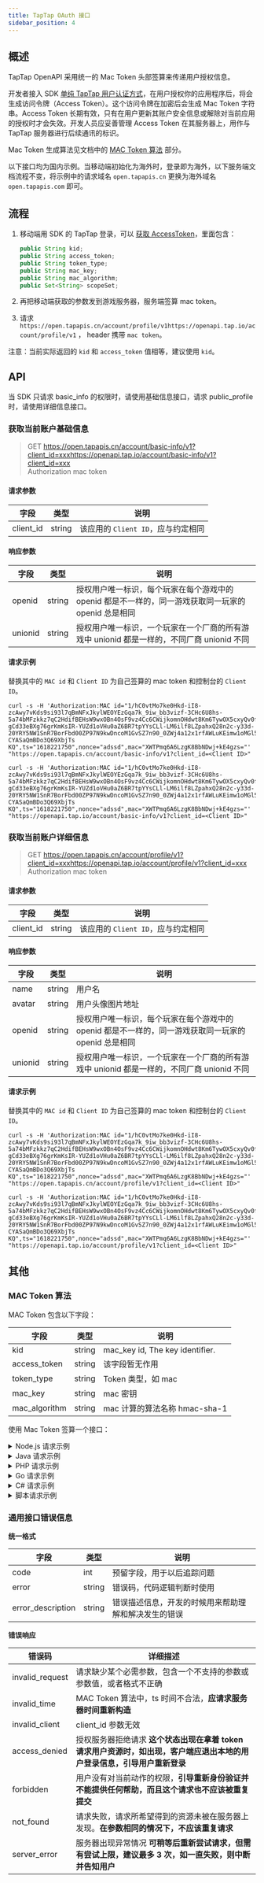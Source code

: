 ```yaml
---
title: TapTap OAuth 接口
sidebar_position: 4
---
```



## 概述

TapTap OpenAPI 采用统一的 Mac Token 头部签算来传递用户授权信息。

开发者接入 SDK [单纯 TapTap 用户认证方式](/v3/sdk/taptap-login/guide/tap-login/)，在用户授权你的应用程序后，将会生成访问令牌（Access Token）。这个访问令牌在加密后会生成 Mac Token 字符串。Access Token 长期有效，只有在用户更新其账户安全信息或解除对当前应用的授权时才会失效。开发人员应妥善管理 Access Token 在其服务器上，用作与 TapTap 服务器进行后续通讯的标识。

Mac Token 生成算法见文档中的 [MAC Token 算法](#mac-token-算法) 部分。

<Conditional region='cn'>

以下接口均为国内示例。当移动端初始化为海外时，登录即为海外，以下服务端文档流程不变，将示例中的请求域名 `open.tapapis.cn` 更换为海外域名 `open.tapapis.com` 即可。

</Conditional>

## 流程

1. 移动端用 SDK 的 TapTap 登录，可以 [获取 AccessToken](/v3/sdk/taptap-login/guide/tap-login/#检查登录状态和用户信息)，里面包含：

    ```java
    public String kid;
    public String access_token;
    public String token_type;
    public String mac_key;
    public String mac_algorithm;
    public Set<String> scopeSet;
    ```

2. 再把移动端获取的参数发到游戏服务器，服务端签算 mac token。
3. 请求 <Conditional region='cn'>`https://open.tapapis.cn/account/profile/v1`</Conditional><Conditional region='global'>`https://openapi.tap.io/account/profile/v1`</Conditional> ， header 携带 `mac token`。

注意：当前实际返回的 `kid` 和 `access_token` 值相等，建议使用 `kid`。

## API
当 SDK 只请求 basic_info 的权限时，请使用基础信息接口，请求 public_profile 时，请使用详细信息接口。

### 获取当前账户基础信息

>  <Red> GET </Red> <Conditional region='cn'>https://open.tapapis.cn/account/basic-info/v1?client_id=xxx</Conditional><Conditional region='global'>https://openapi.tap.io/account/basic-info/v1?client_id=xxx</Conditional> <br/><Blue> Authorization </Blue> mac token

#### 请求参数

| 字段      | 类型   | 说明   |
| --------- | ------ | ------ |
| client_id | string | 该应用的 `Client ID`，应与约定相同 |

#### 响应参数

字段             | 类型           | 说明
--------------- | ------------- | ------------
openid          | string        | 授权用户唯一标识，每个玩家在每个游戏中的 openid 都是不一样的，同一游戏获取同一玩家的 openid 总是相同
unionid         | string        | 授权用户唯一标识，一个玩家在一个厂商的所有游戏中 unionid 都是一样的，不同厂商 unionid 不同

#### 请求示例

替换其中的 `MAC id` 和 `Client ID` 为自己签算的 mac token 和控制台的 `Client ID`。

<Conditional region='cn'>

```
curl -s -H 'Authorization:MAC id="1/hC0vtMo7ke0Hkd-iI8-zcAwy7vKds9si93l7qBmNFxJkylWEOYEzGqa7k_9iw_bb3vizf-3CHc6U8hs-5a74bMFzkkz7qC2HdifBEHsW9wxOBn4OsF9vz4Cc6CWijkomnOHdwt8Km6TywOX5cxyQv0fnQQ9fEHbptkIJa
gCd33eBXg76grKmKsIR-YUZd1oVHu0aZ6BR7tpYYsCLl-LM6ilf8LZpahxQ28n2c-y33d-20YRY5NW1SnR7BorFbd00ZP97N9kwDncoM1GvSZ7n90_0ZWj4a12x1rfAWLuKEimw1oMGl574L0wE5mGoshPa-CYASaQmBDo3Q69XbjTs
KQ",ts="1618221750",nonce="adssd",mac="XWTPmq6A6LzgK8BbNDwj+kE4gzs="' "https://open.tapapis.cn/account/basic-info/v1?client_id=<Client ID>"
```

</Conditional>

<Conditional region='global'>

```
curl -s -H 'Authorization:MAC id="1/hC0vtMo7ke0Hkd-iI8-zcAwy7vKds9si93l7qBmNFxJkylWEOYEzGqa7k_9iw_bb3vizf-3CHc6U8hs-5a74bMFzkkz7qC2HdifBEHsW9wxOBn4OsF9vz4Cc6CWijkomnOHdwt8Km6TywOX5cxyQv0fnQQ9fEHbptkIJa
gCd33eBXg76grKmKsIR-YUZd1oVHu0aZ6BR7tpYYsCLl-LM6ilf8LZpahxQ28n2c-y33d-20YRY5NW1SnR7BorFbd00ZP97N9kwDncoM1GvSZ7n90_0ZWj4a12x1rfAWLuKEimw1oMGl574L0wE5mGoshPa-CYASaQmBDo3Q69XbjTs
KQ",ts="1618221750",nonce="adssd",mac="XWTPmq6A6LzgK8BbNDwj+kE4gzs="' "https://openapi.tap.io/account/basic-info/v1?client_id=<Client ID>"
```

</Conditional>


### 获取当前账户详细信息



>  <Red> GET </Red> <Conditional region='cn'>https://open.tapapis.cn/account/profile/v1?client_id=xxx</Conditional><Conditional region='global'>https://openapi.tap.io/account/profile/v1?client_id=xxx</Conditional> <br/><Blue> Authorization </Blue> mac token


#### 请求参数

| 字段      | 类型   | 说明   |
| --------- | ------ | ------ |
| client_id | string | 该应用的 `Client ID`，应与约定相同 |

#### 响应参数

字段             | 类型           | 说明
--------------- | ------------- | ------------
name            | string        | 用户名
avatar          | string        | 用户头像图片地址
openid          | string        | 授权用户唯一标识，每个玩家在每个游戏中的 openid 都是不一样的，同一游戏获取同一玩家的 openid 总是相同
unionid         | string        | 授权用户唯一标识，一个玩家在一个厂商的所有游戏中 unionid 都是一样的，不同厂商 unionid 不同

#### 请求示例

替换其中的 `MAC id` 和 `Client ID` 为自己签算的 mac token 和控制台的 `Client ID`。

<Conditional region='cn'>

```
curl -s -H 'Authorization:MAC id="1/hC0vtMo7ke0Hkd-iI8-zcAwy7vKds9si93l7qBmNFxJkylWEOYEzGqa7k_9iw_bb3vizf-3CHc6U8hs-5a74bMFzkkz7qC2HdifBEHsW9wxOBn4OsF9vz4Cc6CWijkomnOHdwt8Km6TywOX5cxyQv0fnQQ9fEHbptkIJa
gCd33eBXg76grKmKsIR-YUZd1oVHu0aZ6BR7tpYYsCLl-LM6ilf8LZpahxQ28n2c-y33d-20YRY5NW1SnR7BorFbd00ZP97N9kwDncoM1GvSZ7n90_0ZWj4a12x1rfAWLuKEimw1oMGl574L0wE5mGoshPa-CYASaQmBDo3Q69XbjTs
KQ",ts="1618221750",nonce="adssd",mac="XWTPmq6A6LzgK8BbNDwj+kE4gzs="' "https://open.tapapis.cn/account/profile/v1?client_id=<Client ID>"
```

</Conditional>

<Conditional region='global'>

```
curl -s -H 'Authorization:MAC id="1/hC0vtMo7ke0Hkd-iI8-zcAwy7vKds9si93l7qBmNFxJkylWEOYEzGqa7k_9iw_bb3vizf-3CHc6U8hs-5a74bMFzkkz7qC2HdifBEHsW9wxOBn4OsF9vz4Cc6CWijkomnOHdwt8Km6TywOX5cxyQv0fnQQ9fEHbptkIJa
gCd33eBXg76grKmKsIR-YUZd1oVHu0aZ6BR7tpYYsCLl-LM6ilf8LZpahxQ28n2c-y33d-20YRY5NW1SnR7BorFbd00ZP97N9kwDncoM1GvSZ7n90_0ZWj4a12x1rfAWLuKEimw1oMGl574L0wE5mGoshPa-CYASaQmBDo3Q69XbjTs
KQ",ts="1618221750",nonce="adssd",mac="XWTPmq6A6LzgK8BbNDwj+kE4gzs="' "https://openapi.tap.io/account/profile/v1?client_id=<Client ID>"
```

</Conditional>

## 其他

### MAC Token 算法

MAC Token 包含以下字段：

| 字段          | 类型   | 说明                            |
| ------------- | ------ | ------------------------------- |
| kid           | string | mac_key id, The key identifier. |
| access_token  | string | 该字段暂无作用                    |
| token_type    | string | Token 类型，如 mac               |
| mac_key       | string | mac 密钥                         |
| mac_algorithm | string | mac 计算的算法名称 hmac-sha-1      |

使用 Mac Token 签算一个接口：


<details>
<summary>Node.js 请求示例</summary>

<Conditional region='cn'>

```javascript
const http = require('http');
const https = require('https');
const crypto = require('crypto');

function getAuthorization(requestUrl, method, keyId, macKey) {
    const url = new URL(requestUrl);
    const time = Math.floor(Date.now() / 1000).toString().padStart(10, '0');
    const randomStr = getRandomString(16);
    const host = url.hostname;
    const uri = url.pathname + url.search;
    const port = url.port || (url.protocol === 'https:' ? '443' : '80');
    const other = '';
    const sign = signData(mergeData(time, randomStr, method, uri, host, port, other), macKey);

    return `MAC id="${keyId}", ts="${time}", nonce="${randomStr}", mac="${sign}"`;
}

function getRandomString(length) {
    return crypto.randomBytes(length).toString('base64');
}

function mergeData(time, randomCode, httpType, uri, domain, port, other) {
    let prefix =
        `${time}\n${randomCode}\n${httpType}\n${uri}\n${domain}\n${port}\n`;

    if (!other) {
        prefix += '\n';
    } else {
        prefix += `${other}\n`;
    }

    return prefix;
}

function signData(signatureBaseString, key) {
    const hmac = crypto.createHmac('sha1', key);
    hmac.update(signatureBaseString);
    return hmac.digest('base64');
}

const client_id = "hskc**********kklm";
const keyId = "1/VLDoiGUhNCIpUq827L**************zAJ-i8hT_w9vuPtPgdaPkWDv6K4eVe_yZnKz************EYep-T4ki5w3kyYACVnM61JJqDEKfpNnHoTZU********************iUArkgPsWEwOpZGxva7FnqbTwmpLT0a28UtiR5gyr4XXutbnE5tb4A-iSqRpqqtgABXBZd34U5Th3iJ1C666iYQFvuQL9uC-Zv7-xKCNjyPonBqU4ZWZnKLFf2mzprU5vJCA8q5by1SZxY63kZBQieHYxFjyOCQdJ-25gDlxiqDbNq08kmSdY6TB1qtQ68V37L6a8nIzyVHooX9uc2Yw";
const macKey = 'VPDalRmxtBqi******************tH937GNKIvj3';
const requestUrl = 'https://open.tapapis.cn/account/profile/v1?client_id='+ client_id ;
const method = 'GET';


const authorization = getAuthorization(requestUrl, method, keyId, macKey);
console.log(authorization);

const options = new URL(requestUrl);
const client = options.protocol === 'https:' ? https : http;

const req = client.request({
    hostname: options.hostname,
    port: options.port,
    path: options.pathname + options.search,
    method: 'GET',
    headers: {
        'Authorization': authorization
    }
}, (res) => {
    let data = '';

    res.on('data', (chunk) => {
        data += chunk;
    });

    res.on('end', () => {
        console.log(data);
    });
});

req.end();


```

</Conditional>

<Conditional region='global'>

```javascript
const http = require('http');
const https = require('https');
const crypto = require('crypto');

function getAuthorization(requestUrl, method, keyId, macKey) {
    const url = new URL(requestUrl);
    const time = Math.floor(Date.now() / 1000).toString().padStart(10, '0');
    const randomStr = getRandomString(16);
    const host = url.hostname;
    const uri = url.pathname + url.search;
    const port = url.port || (url.protocol === 'https:' ? '443' : '80');
    const other = '';
    const sign = signData(mergeData(time, randomStr, method, uri, host, port, other), macKey);

    return `MAC id="${keyId}", ts="${time}", nonce="${randomStr}", mac="${sign}"`;
}

function getRandomString(length) {
    return crypto.randomBytes(length).toString('base64');
}

function mergeData(time, randomCode, httpType, uri, domain, port, other) {
    let prefix =
        `${time}\n${randomCode}\n${httpType}\n${uri}\n${domain}\n${port}\n`;

    if (!other) {
        prefix += '\n';
    } else {
        prefix += `${other}\n`;
    }

    return prefix;
}

function signData(signatureBaseString, key) {
    const hmac = crypto.createHmac('sha1', key);
    hmac.update(signatureBaseString);
    return hmac.digest('base64');
}

const client_id = "5enu******wfy";
const keyId = "1/JFZi8****IiumsGZI31iJH1q*****UKZ-eKA";
const macKey = 'LMbNcKox*******kfmk7oWXbuRz';
const requestUrl = 'https://openapi.tap.io/account/profile/v1?client_id='+ client_id ;
const method = 'GET';                    

const authorization = getAuthorization(requestUrl, method, keyId, macKey);
console.log(authorization);

const options = new URL(requestUrl);
const client = options.protocol === 'https:' ? https : http;

const req = client.request({
    hostname: options.hostname,
    port: options.port,
    path: options.pathname + options.search,
    method: 'GET',
    headers: {
        'Authorization': authorization
    }
}, (res) => {
    let data = '';

    res.on('data', (chunk) => {
        data += chunk;
    });

    res.on('end', () => {
        console.log(data);
    });
});

req.end();


```

</Conditional>

</details>


<details>
<summary>Java 请求示例</summary>

<Conditional region='cn'>

```java
package com.taptap;
import java.io.BufferedReader;
import java.io.IOException;
import java.io.InputStreamReader;
import java.net.HttpURLConnection;
import java.net.MalformedURLException;
import java.net.URL;
import java.nio.charset.StandardCharsets;
import java.security.InvalidKeyException;
import java.security.NoSuchAlgorithmException;
import java.security.SecureRandom;
import java.util.*;
import javax.crypto.Mac;
import javax.crypto.spec.SecretKeySpec;
public class Authorization {
    public static void main(String[] args) throws IOException {
        String client_id = "0RiAlMny7jiz086FaU";
        String kid = "1/hC0vtMo7ke0Hkd-iI8-zcAwy7vKds9si93l7qBmNFxJkylWEOYEzGqa7k_9iw_bb3vizf-3CHc6U8hs-5a74bMFzkkz7qC2HdifBEHsW9wxOBn4OsF9vz4Cc6CWijkomnOHdwt8Km6TywOX5cxyQv0fnQQ9fEHbptkIJagCd33eBXg76grKmKsIR-YUZd1oVHu0aZ6BR7tpYYsCLl-LM6ilf8LZpahxQ28n2c-y33d-20YRY5NW1SnR7BorFbd00ZP97N9kwDncoM1GvSZ7n90_0ZWj4a12x1rfAWLuKEimw1oMGl574L0wE5mGoshPa-CYASaQmBDo3Q69XbjTsKQ"; // kid
        String mac_key = "mSUQNYUGRBPXyRyW"; // mac_key
        String method = "GET";
        String request_url = "https://open.tapapis.cn/account/profile/v1?client_id=" + client_id; //
        String authorization = getAuthorization(request_url, method, kid, mac_key);
        System.out.println(authorization);
        URL url = new URL(request_url);
        HttpURLConnection conn = (HttpURLConnection) url.openConnection();
        // Http
        conn.setRequestProperty("Authorization", authorization);
        conn.setRequestMethod("GET");
        BufferedReader rd = new BufferedReader(new InputStreamReader(conn.getInputStream()));
        String line;
        StringBuilder result = new StringBuilder();
        while ((line = rd.readLine()) != null) {
            result.append(line);
        }
        rd.close();
        System.out.println(result.toString());
    }
    /**
     * @param request_url
     * @param method "GET" or "POST"
     * @param key_id key id by OAuth 2.0
     * @param mac_key mac key by OAuth 2.0
     * @return authorization string
     */
    public static String getAuthorization(String request_url, String method, String key_id, String
            mac_key) {
        try {
            URL url = new URL(request_url);
            String time = String.format(Locale.US, "%010d", System.currentTimeMillis() / 1000);
            String randomStr = getRandomString(16);
            String host = url.getHost();
            String uri = request_url.substring(request_url.lastIndexOf(host) + host.length());
            String port = "80";
            if (request_url.startsWith("https")) {
                port = "443";
            }
            String other = "";
            String sign = sign(mergeSign(time, randomStr, method, uri, host, port, other), mac_key);
            return "MAC " + getAuthorizationParam("id", key_id) + "," + getAuthorizationParam("ts", time)
                    + "," + getAuthorizationParam("nonce", randomStr) + "," + getAuthorizationParam("mac",
                    sign);
        } catch (MalformedURLException e) {
            e.printStackTrace();
        }
        return null;
    }
    private static String getRandomString(int length) {
        byte[] bytes = new byte[length];
        new SecureRandom().nextBytes(bytes);
        String base64String = Base64.getEncoder().encodeToString(bytes);
        return base64String;
    }
    private static String mergeSign(String time, String randomCode, String httpType, String uri,
                                    String domain, String port, String other) {
        if (time.isEmpty() || randomCode.isEmpty() || httpType.isEmpty() || domain.isEmpty() || port.isEmpty())
        {
            return null;
        }
        String prefix =
                time + "\n" + randomCode + "\n" + httpType + "\n" + uri + "\n" + domain + "\n" + port
                        + "\n";
        if (other.isEmpty()) {
            prefix += "\n";
        } else {
            prefix += (other + "\n");
        }
        return prefix;
    }
    private static String sign(String signatureBaseString, String key) {
        try {
            SecretKeySpec signingKey = new SecretKeySpec(key.getBytes(), "HmacSHA1");
            Mac mac = Mac.getInstance("HmacSHA1");
            mac.init(signingKey);
            byte[] text = signatureBaseString.getBytes(StandardCharsets.UTF_8);
            byte[] signatureBytes = mac.doFinal(text);
            signatureBytes = Base64.getEncoder().encode(signatureBytes);
            return new String(signatureBytes, StandardCharsets.UTF_8);
        } catch (NoSuchAlgorithmException | InvalidKeyException e) {
            throw new IllegalStateException(e);
        }
    }
    private static String getAuthorizationParam(String key, String value) {
        if (key.isEmpty() || value.isEmpty()) {
            return null;
        }
        return key + "=" + "\"" + value + "\"";
    }
}
```

</Conditional>

<Conditional region='global'>

```java
package com.taptap;
import java.io.BufferedReader;
import java.io.IOException;
import java.io.InputStreamReader;
import java.net.HttpURLConnection;
import java.net.MalformedURLException;
import java.net.URL;
import java.nio.charset.StandardCharsets;
import java.security.InvalidKeyException;
import java.security.NoSuchAlgorithmException;
import java.security.SecureRandom;
import java.util.*;
import javax.crypto.Mac;
import javax.crypto.spec.SecretKeySpec;
public class Authorization {
    public static void main(String[] args) throws IOException {
        String client_id = "0RiAlMny7jiz086FaU";
        String kid = "1/hC0vtMo7ke0Hkd-iI8-zcAwy7vKds9si93l7qBmNFxJkylWEOYEzGqa7k_9iw_bb3vizf-3CHc6U8hs-5a74bMFzkkz7qC2HdifBEHsW9wxOBn4OsF9vz4Cc6CWijkomnOHdwt8Km6TywOX5cxyQv0fnQQ9fEHbptkIJagCd33eBXg76grKmKsIR-YUZd1oVHu0aZ6BR7tpYYsCLl-LM6ilf8LZpahxQ28n2c-y33d-20YRY5NW1SnR7BorFbd00ZP97N9kwDncoM1GvSZ7n90_0ZWj4a12x1rfAWLuKEimw1oMGl574L0wE5mGoshPa-CYASaQmBDo3Q69XbjTsKQ"; // kid
        String mac_key = "mSUQNYUGRBPXyRyW"; // mac_key
        String method = "GET";
        String request_url = "https://openapi.tap.io/account/profile/v1?client_id=" + client_id; //
        String authorization = getAuthorization(request_url, method, kid, mac_key);
        System.out.println(authorization);
        URL url = new URL(request_url);
        HttpURLConnection conn = (HttpURLConnection) url.openConnection();
        // Http
        conn.setRequestProperty("Authorization", authorization);
        conn.setRequestMethod("GET");
        BufferedReader rd = new BufferedReader(new InputStreamReader(conn.getInputStream()));
        String line;
        StringBuilder result = new StringBuilder();
        while ((line = rd.readLine()) != null) {
            result.append(line);
        }
        rd.close();
        System.out.println(result.toString());
    }
    /**
     * @param request_url
     * @param method "GET" or "POST"
     * @param key_id key id by OAuth 2.0
     * @param mac_key mac key by OAuth 2.0
     * @return authorization string
     */
    public static String getAuthorization(String request_url, String method, String key_id, String
            mac_key) {
        try {
            URL url = new URL(request_url);
            String time = String.format(Locale.US, "%010d", System.currentTimeMillis() / 1000);
            String randomStr = getRandomString(16);
            String host = url.getHost();
            String uri = request_url.substring(request_url.lastIndexOf(host) + host.length());
            String port = "80";
            if (request_url.startsWith("https")) {
                port = "443";
            }
            String other = "";
            String sign = sign(mergeSign(time, randomStr, method, uri, host, port, other), mac_key);
            return "MAC " + getAuthorizationParam("id", key_id) + "," + getAuthorizationParam("ts", time)
                    + "," + getAuthorizationParam("nonce", randomStr) + "," + getAuthorizationParam("mac",
                    sign);
        } catch (MalformedURLException e) {
            e.printStackTrace();
        }
        return null;
    }
    private static String getRandomString(int length) {
        byte[] bytes = new byte[length];
        new SecureRandom().nextBytes(bytes);
        String base64String = Base64.getEncoder().encodeToString(bytes);
        return base64String;
    }
    private static String mergeSign(String time, String randomCode, String httpType, String uri,
                                    String domain, String port, String other) {
        if (time.isEmpty() || randomCode.isEmpty() || httpType.isEmpty() || domain.isEmpty() || port.isEmpty())
        {
            return null;
        }
        String prefix =
                time + "\n" + randomCode + "\n" + httpType + "\n" + uri + "\n" + domain + "\n" + port
                        + "\n";
        if (other.isEmpty()) {
            prefix += "\n";
        } else {
            prefix += (other + "\n");
        }
        return prefix;
    }
    private static String sign(String signatureBaseString, String key) {
        try {
            SecretKeySpec signingKey = new SecretKeySpec(key.getBytes(), "HmacSHA1");
            Mac mac = Mac.getInstance("HmacSHA1");
            mac.init(signingKey);
            byte[] text = signatureBaseString.getBytes(StandardCharsets.UTF_8);
            byte[] signatureBytes = mac.doFinal(text);
            signatureBytes = Base64.getEncoder().encode(signatureBytes);
            return new String(signatureBytes, StandardCharsets.UTF_8);
        } catch (NoSuchAlgorithmException | InvalidKeyException e) {
            throw new IllegalStateException(e);
        }
    }
    private static String getAuthorizationParam(String key, String value) {
        if (key.isEmpty() || value.isEmpty()) {
            return null;
        }
        return key + "=" + "\"" + value + "\"";
    }
}
```

</Conditional>

</details>

<details>

<summary>PHP 请求示例</summary>
```php
<?php
/**
 * 以下是配置项：请按实际情况替换参数后进行授权请求。
 */
$client_id = "请替换为控制台的 Client ID";
$kid = "请替换为客户端 SDK 授权成功后，MAC Token 中 kid 的值";
$mac_key = "请替换为客户端 SDK 授权成功后，MAC Token 中 mac_key 的值";

/**
 * 获取当前账户详细信息的接口。
 * 如果需要获取账户基础信息，请替换为以下 URL:
 * https://openapi.tap.io/account/basic-info/v1
 */
$url = "https://openapi.tap.io/account/profile/v1";

/**
 * 主程序逻辑
 */
// 步骤 1：设置 $method、$request_url
$method = "GET";
$request_url = $url . "?client_id=" . urlencode($client_id);

// 步骤 2：生成时间戳和随机数
$ts = time(); // 秒级当前时间戳
$nonce = randomString(5); // 随机数，至少5位

// 步骤 3：创建待签名字符串并生成签名
$signing_string = createSigningString($request_url, $ts, $nonce, $method);
$mac = sign($signing_string, $mac_key);

// 步骤 4：生成 Authorization 头部信息
$auth = sprintf('MAC id="%s",ts="%s",nonce="%s",mac="%s"', $kid, $ts, $nonce, $mac);
echo "Authorization: " . $auth . PHP_EOL . PHP_EOL;

// 步骤 5：执行 HTTP 请求并输出结果
$headers = array("Authorization: " . $auth);
$response = executeCurlRequest($request_url, $headers, $method);

echo "HTTP Status Code: " . $response['http_code'] . PHP_EOL . PHP_EOL;
if (isset($response['error'])) {
    echo "Error: " . $response['error'] . PHP_EOL . PHP_EOL;
}
if (isset($response['body'])) {
    echo "Response Body: " . PHP_EOL . json_encode($response['body'], JSON_PRETTY_PRINT) . PHP_EOL;
}

/**
 * 创建待签名字符串
 *
 * @param string $request_url 请求的 URL
 * @param int $ts 时间戳
 * @param string $nonce 随机数
 * @param string $method HTTP 方法
 * @return string 待签名字符串
 */
function createSigningString($request_url, $ts, $nonce, $method)
{
    $parsed_url = parse_url($request_url);
    $uri = $parsed_url['path'] . '?' . $parsed_url['query'];
    $domain = $parsed_url['host'];
    $port = 443; // 使用 HTTPS 固定端口

    return implode("\n", [
            $ts,
            $nonce,
            $method,
            $uri,
            $domain,
            $port,
            ""
        ]) . "\n";
}

/**
 * 生成签名值
 *
 * @param string $signing_string 待签名字符串
 * @param string $mac_key MAC 密钥
 * @return string 生成的签名值
 * @example sign('abc', 'def') -> dYTuFEkwcs2NmuhQ4P8JBTgjD4w=
 */
function sign($signing_string, $mac_key)
{
    return base64_encode(hash_hmac('sha1', $signing_string, $mac_key, true));
}

/**
 * 执行 cURL 请求并返回结果
 *
 * @param string $url 请求的 URL
 * @param array $headers 请求头
 * @param string $method HTTP 方法
 * @return array 包含状态码和响应内容或错误信息
 */
function executeCurlRequest($url, $headers, $method)
{
    $curl = curl_init($url);
    curl_setopt($curl, CURLOPT_CUSTOMREQUEST, $method);
    curl_setopt($curl, CURLOPT_HTTPHEADER, $headers);
    curl_setopt($curl, CURLOPT_RETURNTRANSFER, true);

    // 执行请求并捕获响应
    $response = curl_exec($curl);
    $httpCode = curl_getinfo($curl, CURLINFO_HTTP_CODE);

    // 检查是否发生 cURL 错误
    if (curl_errno($curl)) {
        $error_message = curl_error($curl);
        curl_close($curl);

        return array(
            'http_code' => 0,
            'error' => "cURL 错误: " . $error_message,
            'body' => json_decode($response, true)
        );
    }

    // 关闭 cURL 句柄
    curl_close($curl);

    // 解析响应
    $parsed_body = json_decode($response, true);

    // 根据 HTTP 状态码返回结果
    if ($httpCode >= 200 && $httpCode < 300) {
        return array(
            'http_code' => $httpCode,
            'body' => $parsed_body
        );
    } else {
        return array(
            'http_code' => $httpCode,
            'error' => "HTTP 请求失败，状态码: $httpCode",
            'body' => $parsed_body
        );
    }
}

/**
 * 生成随机字符串
 *
 * @param int $length 随机字符串的长度
 * @return string 随机生成的字符串
 */
function randomString($length = 5)
{
    $characters = '0123456789abcdefghijklmnopqrstuvwxyzABCDEFGHIJKLMNOPQRSTUVWXYZ';
    $charactersLength = strlen($characters);
    $randomString = '';

    for ($i = 0; $i < $length; $i++) {
        $randomIndex = mt_rand(0, $charactersLength - 1);
        $randomString .= $characters[$randomIndex];
    }

    return $randomString;
}
```
</details>

<details>

<summary>Python3 请求示例</summary>

<Conditional region='cn'>

```python
import base64
import hmac
import random
import string
import time
from hashlib import sha1


def get_mac_token_signature(host, request_url, method, mac_key, kid):
    mac_token_pattern = 'MAC id="{kid}",ts="{ts}",nonce="{nonce}",mac="{mac}"'
    timestamp = str(int(time.time()))
    nonce = ''.join(random.choices(string.ascii_lowercase + string.ascii_uppercase, k=16))
    sign_array = [timestamp, nonce, method, request_url, host, '443', '']
    seperator = '\n'
    sign_input = seperator.join(sign_array) + seperator
    hmac_code = hmac.new(mac_key.encode('UTF-8'), sign_input.encode('UTF-8'), sha1)
    mac_str = base64.b64encode(hmac_code.digest()).decode('UTF-8')
    return mac_token_pattern.format(kid=kid, ts=timestamp, nonce=nonce,
                                    mac=mac_str)

if __name__ == '__main__':
    kid = "1/hC0vtMo7ke0Hkd-iI8-zcAwy7vKds9si93l7qBmNFxJkylWEOYEzGqa7k_9iw_bb3vizf-3CHc6U8hs-5a74bMFzkkz7qC2HdifBEHsW9wxOBn4OsF9vz4Cc6CWijkomnOHdwt8Km6TywOX5cxyQv0fnQQ9fEHbptkIJagCd33eBXg76grKmKsIR-YUZd1oVHu0aZ6BR7tpYYsCLl-LM6ilf8LZpahxQ28n2c-y33d-20YRY5NW1SnR7BorFbd00ZP97N9kwDncoM1GvSZ7n90_0ZWj4a12x1rfAWLuKEimw1oMGl574L0wE5mGoshPa-CYASaQmBDo3Q69XbjTsKQ"
    mac_key = "mSUQNYUGRBPXyRyW"
    client_id = "0RiAlMny7jiz086FaU"
    signature = get_mac_token_signature('open.tapapis.cn', '/account/profile/v1?client_id=' + client_id,
                                        'GET', mac_key, kid)
    print(signature)
```
</Conditional>

<Conditional region='global'>

```python
import base64
import hmac
import random
import string
import time
from hashlib import sha1


def get_mac_token_signature(host, request_url, method, mac_key, kid):
    mac_token_pattern = 'MAC id="{kid}",ts="{ts}",nonce="{nonce}",mac="{mac}"'
    timestamp = str(int(time.time()))
    nonce = ''.join(random.choices(string.ascii_lowercase + string.ascii_uppercase, k=16))
    sign_array = [timestamp, nonce, method, request_url, host, '443', '']
    seperator = '\n'
    sign_input = seperator.join(sign_array) + seperator
    hmac_code = hmac.new(mac_key.encode('UTF-8'), sign_input.encode('UTF-8'), sha1)
    mac_str = base64.b64encode(hmac_code.digest()).decode('UTF-8')
    return mac_token_pattern.format(kid=kid, ts=timestamp, nonce=nonce,
                                    mac=mac_str)

if __name__ == '__main__':
    kid = "1/hC0vtMo7ke0Hkd-iI8-zcAwy7vKds9si93l7qBmNFxJkylWEOYEzGqa7k_9iw_bb3vizf-3CHc6U8hs-5a74bMFzkkz7qC2HdifBEHsW9wxOBn4OsF9vz4Cc6CWijkomnOHdwt8Km6TywOX5cxyQv0fnQQ9fEHbptkIJagCd33eBXg76grKmKsIR-YUZd1oVHu0aZ6BR7tpYYsCLl-LM6ilf8LZpahxQ28n2c-y33d-20YRY5NW1SnR7BorFbd00ZP97N9kwDncoM1GvSZ7n90_0ZWj4a12x1rfAWLuKEimw1oMGl574L0wE5mGoshPa-CYASaQmBDo3Q69XbjTsKQ"
    mac_key = "mSUQNYUGRBPXyRyW"
    client_id = "0RiAlMny7jiz086FaU"
    signature = get_mac_token_signature('openapi.tap.io', '/account/profile/v1?client_id=' + client_id,
                                        'GET', mac_key, kid)
    print(signature)
```
</Conditional>

</details>

<details>

<summary>Go 请求示例</summary>

<Conditional region='cn'>

```go
package main

import (
	"crypto/hmac"
	"crypto/sha1"
	"encoding/base64"
	"fmt"
	"io"
	"net/http"
	"strconv"
	"time"
)

func main() {
	// 替换 clientId、accessToken、macKey 参数
	// clientId 参数在 TapDC 后台查看
	clientId := "请替换为控制台的 `Client ID`"
	// TapTap 登录成功后 TapSDK 返回的 access_token
	accessToken := "1/jvsVxFC6-PIUiXvZVVtv1hogX5q9Z1y_rp-AtVjE3iyHikXXfd_2h-i0wLmc9UjLJwhH6fQ8cvGrklONdvy2J5YfoqzV0ewGPMSLkQIkRv_xaLaYPariWbrkP1MtG2b4CzR1KHvuSCJHewCmTFZmsyNGojTJr5t75f5Nc8j-jjCYeDtFO0-XFI_J7kzktswzzsmISt7cx49QVess-VbaQcU31pEDb_OA03I28H5ehIvqQ0CQdf1LieLyONcH97l1IEU39AirioF_KGJccVG64QsgWmzxLPwmfTurw4cwBPo04yuXnas4YI5haE2UxtckNCpagP19drtGW57-HaAdww"
	// TapTap 登录成功后 TapSDK 返回的 mac_key
	macKey := "fTCuDUDDmNny7a36EWbhUDLaqpoDMQu2hCi9qAJ5"

	// 随机数，正式上线请替换
	nonce := "8IBTHwOdqNKAWeKl7plt66=="
	// 时间戳转换成字符串
	timestamp := strconv.FormatInt(time.Now().Unix(), 10)
	// 请求 url 相关
	reqHost := "open.tapapis.cn"
	reqURI := "/account/profile/v1?client_id=" + clientId
	reqURL := "https://" + reqHost + reqURI

	macStr := timestamp + "\n" + nonce + "\n" + "GET" + "\n" + reqURI + "\n" + reqHost + "\n" + "443" + "\n\n"
	mac := hmacSha1(macStr, macKey)
	authorization := "MAC id=" + "\"" + accessToken + "\"" + "," + "ts=" + "\"" + timestamp + "\"" + "," + "nonce=" + "\"" + nonce + "\"" + "," + "mac=" + "\"" + mac + "\""

	client := http.Client{}
	req, err := http.NewRequest(http.MethodGet, reqURL, nil)
	if err != nil {
		fmt.Println(err.Error())
		return
	}

	// 添加请求头
	req.Header.Add("Authorization", authorization)
	// 发送请求
	resp, err := client.Do(req)
	if err != nil {
		fmt.Println(err.Error())
		return
	}
	defer resp.Body.Close()

	respBody, err := io.ReadAll(resp.Body)
	if err != nil {
		fmt.Println(err.Error())
		return
	}
	fmt.Println(string(respBody))
}

/*
HMAC-SHA1 签名
*/
func hmacSha1(valStr, keyStr string) string {
	key := []byte(keyStr)
	mac := hmac.New(sha1.New, key)
	mac.Write([]byte(valStr))

	// 进行 Base64 编码
	return base64.StdEncoding.EncodeToString(mac.Sum(nil))
}
```
</Conditional>

<Conditional region='global'>

```go
package main

import (
	"crypto/hmac"
	"crypto/sha1"
	"encoding/base64"
	"fmt"
	"io"
	"net/http"
	"strconv"
	"time"
)

func main() {
	// 替换 clientId、accessToken、macKey 参数
	// clientId 参数在 TapDC 后台查看
	clientId := "请替换为控制台的 `Client ID`"
	// TapTap 登录成功后 TapSDK 返回的 access_token
	accessToken := "1/jvsVxFC6-PIUiXvZVVtv1hogX5q9Z1y_rp-AtVjE3iyHikXXfd_2h-i0wLmc9UjLJwhH6fQ8cvGrklONdvy2J5YfoqzV0ewGPMSLkQIkRv_xaLaYPariWbrkP1MtG2b4CzR1KHvuSCJHewCmTFZmsyNGojTJr5t75f5Nc8j-jjCYeDtFO0-XFI_J7kzktswzzsmISt7cx49QVess-VbaQcU31pEDb_OA03I28H5ehIvqQ0CQdf1LieLyONcH97l1IEU39AirioF_KGJccVG64QsgWmzxLPwmfTurw4cwBPo04yuXnas4YI5haE2UxtckNCpagP19drtGW57-HaAdww"
	// TapTap 登录成功后 TapSDK 返回的 mac_key
	macKey := "fTCuDUDDmNny7a36EWbhUDLaqpoDMQu2hCi9qAJ5"

	// 随机数，正式上线请替换
	nonce := "8IBTHwOdqNKAWeKl7plt66=="
	// 时间戳转换成字符串
	timestamp := strconv.FormatInt(time.Now().Unix(), 10)
	// 请求 url 相关
	reqHost := "openapi.tap.io"
	reqURI := "/account/profile/v1?client_id=" + clientId
	reqURL := "https://" + reqHost + reqURI

	macStr := timestamp + "\n" + nonce + "\n" + "GET" + "\n" + reqURI + "\n" + reqHost + "\n" + "443" + "\n\n"
	mac := hmacSha1(macStr, macKey)
	authorization := "MAC id=" + "\"" + accessToken + "\"" + "," + "ts=" + "\"" + timestamp + "\"" + "," + "nonce=" + "\"" + nonce + "\"" + "," + "mac=" + "\"" + mac + "\""

	client := http.Client{}
	req, err := http.NewRequest(http.MethodGet, reqURL, nil)
	if err != nil {
		fmt.Println(err.Error())
		return
	}

	// 添加请求头
	req.Header.Add("Authorization", authorization)
	// 发送请求
	resp, err := client.Do(req)
	if err != nil {
		fmt.Println(err.Error())
		return
	}
	defer resp.Body.Close()

	respBody, err := io.ReadAll(resp.Body)
	if err != nil {
		fmt.Println(err.Error())
		return
	}
	fmt.Println(string(respBody))
}

/*
HMAC-SHA1 签名
*/
func hmacSha1(valStr, keyStr string) string {
	key := []byte(keyStr)
	mac := hmac.New(sha1.New, key)
	mac.Write([]byte(valStr))

	// 进行 Base64 编码
	return base64.StdEncoding.EncodeToString(mac.Sum(nil))
}
```
</Conditional>

</details>

<details>
<summary>C# 请求示例</summary>

<Conditional region='cn'>

```cs
using System.Collections;
using System.Collections.Generic;
using UnityEngine;

using System;
using System.Net.Http;
using System.Threading.Tasks;
using System.Text;

public class TapLoginOAuth : MonoBehaviour
{

    private string host = "open.tapapis.cn";
    private string clientId = "应用的 Client id";
    private string macKey = "客户端登录返回的 macKey 值";
    private string kid = "客户端登录返回的 kid/access_token 值";


    // Start is called before the first frame update
    void Start()
    {
        // 发起网络请求
        StartCoroutine(SendRequest());
    }

    // Update is called once per frame
    void Update()
    {
        
    }
    
    IEnumerator SendRequest()
    {
        // 构建请求 URL
        string requestUrl = $"/account/profile/v1?client_id={clientId}";

        // 生成签名
        string signature = GetMacTokenSignature(host, requestUrl, "GET", macKey, kid);
        Debug.Log("Generated Signature: " + signature);

        // 发送 GET 请求到服务器
        using (var httpClient = new HttpClient())
        {
            var uri = new Uri($"https://{host}{requestUrl}");
            var request = new HttpRequestMessage(HttpMethod.Get, uri);
            request.Headers.Add("Authorization", signature);

            // 发送请求并等待响应
            var response = httpClient.SendAsync(request).Result;
            var responseBody = response.Content.ReadAsStringAsync().Result;

            // 输出服务器响应
            Debug.Log("Server Response: " + responseBody);
        }

        yield return null;
    }
    string GetMacTokenSignature(string host, string requestUrl, string method, string macKey, string kid)
    {
        string macTokenPattern = "MAC id=\"{0}\",ts=\"{1}\",nonce=\"{2}\",mac=\"{3}\"";
        string timestamp = ((int)(DateTime.UtcNow - new DateTime(1970, 1, 1)).TotalSeconds).ToString();
        string nonce = GenerateNonce(16);
        string[] signArray = { timestamp, nonce, method, requestUrl, host, "443", "" };
        string separator = "\n";
        string signInput = string.Join(separator, signArray) + separator;

        using (var hmac = new System.Security.Cryptography.HMACSHA1(Encoding.UTF8.GetBytes(macKey)))
        {
            byte[] hash = hmac.ComputeHash(Encoding.UTF8.GetBytes(signInput));
            string macStr = Convert.ToBase64String(hash);
            return string.Format(macTokenPattern, kid, timestamp, nonce, macStr);
        }
    }

    string GenerateNonce(int length)
    {
        const string chars = "abcdefghijklmnopqrstuvwxyzABCDEFGHIJKLMNOPQRSTUVWXYZ";
        var random = new System.Random();
        var nonce = new char[length];

        for (int i = 0; i < length; i++)
        {
            nonce[i] = chars[random.Next(chars.Length)];
        }

        return new string(nonce);
    }
}
 
```
</Conditional>


<Conditional region='global'>

```cs

using System.Collections;
using System.Collections.Generic;
using UnityEngine;

using System;
using System.Net.Http;
using System.Threading.Tasks;
using System.Text;

public class TapLoginOAuth : MonoBehaviour
{
    private string host = "openapi.tap.io";
    private string clientId = "应用的 Client id";
    private string macKey = "客户端登录返回的 macKey 值";
    private string kid = "客户端登录返回的 kid/access_token 值";


    // Start is called before the first frame update
    void Start()
    {
        // 发起网络请求
        StartCoroutine(SendRequest());
    }

    // Update is called once per frame
    void Update()
    {
        
    }
    
    IEnumerator SendRequest()
    {
        // 构建请求 URL
        string requestUrl = $"/account/profile/v1?client_id={clientId}";

        // 生成签名
        string signature = GetMacTokenSignature(host, requestUrl, "GET", macKey, kid);
        Debug.Log("Generated Signature: " + signature);

        // 发送 GET 请求到服务器
        using (var httpClient = new HttpClient())
        {
            var uri = new Uri($"https://{host}{requestUrl}");
            var request = new HttpRequestMessage(HttpMethod.Get, uri);
            request.Headers.Add("Authorization", signature);

            // 发送请求并等待响应
            var response = httpClient.SendAsync(request).Result;
            var responseBody = response.Content.ReadAsStringAsync().Result;

            // 输出服务器响应
            Debug.Log("Server Response: " + responseBody);
        }

        yield return null;
    }
    string GetMacTokenSignature(string host, string requestUrl, string method, string macKey, string kid)
    {
        string macTokenPattern = "MAC id=\"{0}\",ts=\"{1}\",nonce=\"{2}\",mac=\"{3}\"";
        string timestamp = ((int)(DateTime.UtcNow - new DateTime(1970, 1, 1)).TotalSeconds).ToString();
        string nonce = GenerateNonce(16);
        string[] signArray = { timestamp, nonce, method, requestUrl, host, "443", "" };
        string separator = "\n";
        string signInput = string.Join(separator, signArray) + separator;

        using (var hmac = new System.Security.Cryptography.HMACSHA1(Encoding.UTF8.GetBytes(macKey)))
        {
            byte[] hash = hmac.ComputeHash(Encoding.UTF8.GetBytes(signInput));
            string macStr = Convert.ToBase64String(hash);
            return string.Format(macTokenPattern, kid, timestamp, nonce, macStr);
        }
    }

    string GenerateNonce(int length)
    {
        const string chars = "abcdefghijklmnopqrstuvwxyzABCDEFGHIJKLMNOPQRSTUVWXYZ";
        var random = new System.Random();
        var nonce = new char[length];

        for (int i = 0; i < length; i++)
        {
            nonce[i] = chars[random.Next(chars.Length)];
        }

        return new string(nonce);
    }
}

```
</Conditional>

</details>

<details>
<summary>脚本请求示例</summary>

可用此脚本验证直接替换参数，用来验证自己服务端签算的 mac token 是否正确。

CLIENT_ID 替换为控制台获取的 `Client ID`，ACCESS_TOKEN 和 MAC_KEY 为客户端登录成功后的 `access_token`、`mac_key`：

<Conditional region='cn'>

```
#!/usr/bin/env bash

# 客户端 ID
CLIENT_ID="请替换为控制台的 `Client ID`"
# SDK 获取的 access_token
ACCESS_TOKEN="1/hC0vtMo7ke0Hkd-iI8-zcAwy7vKds9si93l7qBmNFxJkylWEOYEzGqa7k_9iw_bb3vizf-3CHc6U8hs-5a74bMFzkkz7qC2HdifBEHsW9wxOBn4OsF9vz4Cc6CWijkomnOHdwt8Km6TywOX5cxyQv0fnQQ9fEHbptkIJagCd33eBXg76grKmKsIR-YUZd1oVHu0aZ6BR7tpYYsCLl-LM6ilf8LZpahxQ28n2c-y33d-20YRY5NW1SnR7BorFbd00ZP97N9kwDncoM1GvSZ7n90_0ZWj4a12x1rfAWLuKEimw1oMGl574L0wE5mGoshPa-CYASaQmBDo3Q69XbjTsKQ"
# SDK 获取的 mac_key
MAC_KEY="mSUQNYUGRBPXyRyW"

# 随机数，正式上线请替换
NONCE="8IBTHwOdqNKAWeKl7plt8g=="
# 当前时间戳
TS=$(date +%s)

# 请求方法
METHOD="GET"
# 请求地址 (带 query string)
REQUEST_URI="/account/profile/v1?client_id=${CLIENT_ID}"
# 请求域名
REQUEST_HOST="open.tapapis.cn"

MAC=$(printf "%s\n%s\n%s\n%s\n%s\n443\n\n" "${TS}" "${NONCE}" "${METHOD}" "${REQUEST_URI}" "${REQUEST_HOST}" | openssl dgst -binary -sha1 -hmac ${MAC_KEY} | base64)

AUTHORIZATION=$(printf 'MAC id="%s",ts="%s",nonce="%s",mac="%s"' "${ACCESS_TOKEN}" "${TS}" "${NONCE}" "${MAC}")

curl -s -H"Authorization:${AUTHORIZATION}" "https://${REQUEST_HOST}${REQUEST_URI}"
```

</Conditional>



<Conditional region='global'>

```
#!/usr/bin/env bash

# 客户端 ID
CLIENT_ID="请替换为控制台的 `Client ID`"
# SDK 获取的 access_token
ACCESS_TOKEN="1/hC0vtMo7ke0Hkd-iI8-zcAwy7vKds9si93l7qBmNFxJkylWEOYEzGqa7k_9iw_bb3vizf-3CHc6U8hs-5a74bMFzkkz7qC2HdifBEHsW9wxOBn4OsF9vz4Cc6CWijkomnOHdwt8Km6TywOX5cxyQv0fnQQ9fEHbptkIJagCd33eBXg76grKmKsIR-YUZd1oVHu0aZ6BR7tpYYsCLl-LM6ilf8LZpahxQ28n2c-y33d-20YRY5NW1SnR7BorFbd00ZP97N9kwDncoM1GvSZ7n90_0ZWj4a12x1rfAWLuKEimw1oMGl574L0wE5mGoshPa-CYASaQmBDo3Q69XbjTsKQ"
# SDK 获取的 mac_key
MAC_KEY="mSUQNYUGRBPXyRyW"

# 随机数，正式上线请替换
NONCE="8IBTHwOdqNKAWeKl7plt8g=="
# 当前时间戳
TS=$(date +%s)

# 请求方法
METHOD="GET"
# 请求地址 (带 query string)
REQUEST_URI="/account/profile/v1?client_id=${CLIENT_ID}"
# 请求域名
REQUEST_HOST="openapi.tap.io"

MAC=$(printf "%s\n%s\n%s\n%s\n%s\n443\n\n" "${TS}" "${NONCE}" "${METHOD}" "${REQUEST_URI}" "${REQUEST_HOST}" | openssl dgst -binary -sha1 -hmac ${MAC_KEY} | base64)

AUTHORIZATION=$(printf 'MAC id="%s",ts="%s",nonce="%s",mac="%s"' "${ACCESS_TOKEN}" "${TS}" "${NONCE}" "${MAC}")

curl -s -H"Authorization:${AUTHORIZATION}" "https://${REQUEST_HOST}${REQUEST_URI}"
```

</Conditional>

</details>

### 通用接口错误信息

**统一格式**

| 字段              | 类型   | 说明                                                 |
| ----------------- | ------ | ---------------------------------------------------- |
| code              | int    | 预留字段，用于以后追踪问题                           |
| error             | string | 错误码，代码逻辑判断时使用                           |
| error_description | string | 错误描述信息，开发的时候用来帮助理解和解决发生的错误 |


**错误响应**

| 错误码             | 详细描述                                                     |
| ------------------| ------------------------------------------------------------ |
| invalid_request   | 请求缺少某个必需参数，包含一个不支持的参数或参数值，或者格式不正确 |
| invalid_time      | MAC Token 算法中，ts 时间不合法，**应请求服务器时间重新构造** |
| invalid_client    | client_id 参数无效                             |
| access_denied     | 授权服务器拒绝请求 **这个状态出现在拿着 token 请求用户资源时，如出现，客户端应退出本地的用户登录信息，引导用户重新登录** |
| forbidden         | 用户没有对当前动作的权限，**引导重新身份验证并不能提供任何帮助，而且这个请求也不应该被重复提交** |
| not_found         | 请求失败，请求所希望得到的资源未被在服务器上发现。**在参数相同的情况下，不应该重复请求** |
| server_error      | 服务器出现异常情况 **可稍等后重新尝试请求，但需有尝试上限，建议最多 3 次，如一直失败，则中断并告知用户** | 

